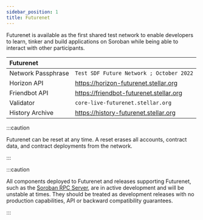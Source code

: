 ```yaml
---
sidebar_position: 1
title: Futurenet
---
```


Futurenet is available as the first shared test network to enable developers to
learn, tinker and build applications on Soroban while being able to interact
with other participants.

| Futurenet |  |
| :-- | --- |
| Network Passphrase | `Test SDF Future Network ; October 2022` |
| Horizon API | https://horizon-futurenet.stellar.org |
| Friendbot API | https://friendbot-futurenet.stellar.org |
| Validator | `core-live-futurenet.stellar.org` |
| History Archive | https://history-futurenet.stellar.org |

:::caution

Futurenet can be reset at any time. A reset erases all accounts, contract data,
and contract deployments from the network.

:::

:::caution

All components deployed to Futurenet and releases supporting Futurenet, such as
the [Soroban RPC Server], are in active development and will be unstable at
times. They should be treated as development releases with no production
capabilities, API or backward compatibility guarantees.

:::

[Soroban RPC Server]: https://github.com/stellar/quickstart#soroban-rpc-server
